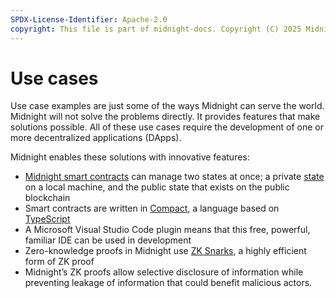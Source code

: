 ```yaml
---
SPDX-License-Identifier: Apache-2.0
copyright: This file is part of midnight-docs. Copyright (C) 2025 Midnight Foundation. Licensed under the Apache License, Version 2.0 (the "License"); You may not use this file except in compliance with the License. You may obtain a copy of the License at http://www.apache.org/licenses/LICENSE-2.0 Unless required by applicable law or agreed to in writing, software distributed under the License is distributed on an "AS IS" BASIS, WITHOUT WARRANTIES OR CONDITIONS OF ANY KIND, either express or implied. See the License for the specific language governing permissions and limitations under the License.
---
```


# Use cases

Use case examples are just some of the ways Midnight can serve the world. Midnight will not solve the problems directly. It provides features that make solutions possible. All of these use cases require the development of one or more decentralized applications (DApps).

Midnight enables these solutions with innovative features:

-   [Midnight smart contracts](/docs/develop/how-midnight-works/smart-contracts.mdx) can manage two states at once; a private [state](/docs/learn/04-glossary.mdx#state) on a local machine, and the public state that exists on the public blockchain
-   Smart contracts are written in [Compact](/docs/learn/04-glossary.mdx#compact), a language based on [TypeScript](https://www.typescriptlang.org/)
-   A Microsoft Visual Studio Code plugin means that this free, powerful, familiar IDE can be used in development
-   Zero-knowledge proofs in Midnight use [ZK Snarks](/docs/learn/04-glossary.mdx#zk-snarks), a highly efficient form of ZK proof
-   Midnight’s ZK proofs allow selective disclosure of information while preventing leakage of information that could benefit malicious actors.

